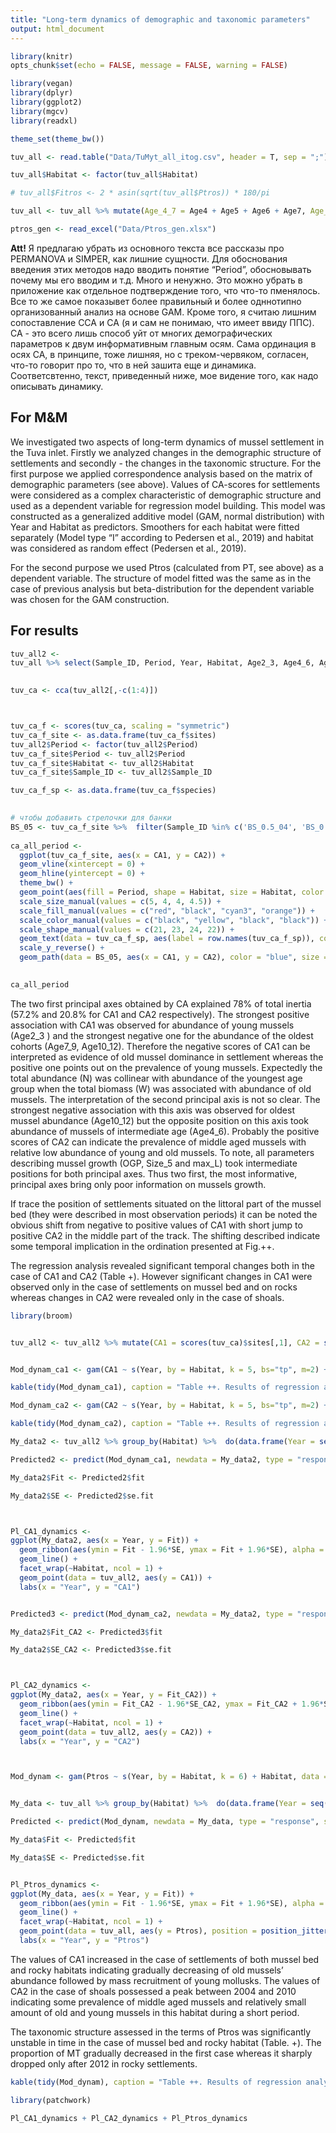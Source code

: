 ```yaml
---
title: "Long-term dynamics of demographic and taxonomic parameters"
output: html_document
---
```


```r
library(knitr)
opts_chunk$set(echo = FALSE, message = FALSE, warning = FALSE)

```


```r
library(vegan)
library(dplyr)
library(ggplot2)
library(mgcv)
library(readxl)

theme_set(theme_bw())

```



```r
tuv_all <- read.table("Data/TuMyt_all_itog.csv", header = T, sep = ";")

tuv_all$Habitat <- factor(tuv_all$Habitat)

# tuv_all$Fitros <- 2 * asin(sqrt(tuv_all$Ptros)) * 180/pi

tuv_all <- tuv_all %>% mutate(Age_4_7 = Age4 + Age5 + Age6 + Age7, Age_8_12 = Age8 + Age9 + Age10 + Age11 + Age12)

ptros_gen <- read_excel("Data/Ptros_gen.xlsx")

```



**Att!** Я предлагаю убрать из основного текста все рассказы про PERMANOVA и SIMPER, как лишние сущности. Для обоснования введения этих методов надо вводить понятие "Period", обосновывать почему мы его вводим и т.д. Много и ненужно. Это можно убрать в приложение как отдельное подтверждение того, что что-то пменялось. Все то же самое показывет более правильный и более одннотипно организованный анализ на основе GAM. Кроме того, я считаю лишним сопоставление CCA и СA (я и сам не понимаю, что имеет ввиду ППС). CA - это всего лишь способ уйт от многих демографических параметров к двум информативным главным осям. Сама ординация в осях CA, в принципе,  тоже лишняя, но с треком-червяком, согласен, что-то говорит про то, что в ней зашита еще и динамика. Соответсвтенно, текст, приведенный ниже, мое видение того, как надо описывать динамику. 


## For M&M

We investigated two aspects of long-term dynamics of mussel settlement in the Tuva inlet. Firstly we analyzed changes in the demographic structure of settlements and secondly - the changes in the taxonomic structure. For the first purpose we applied correspondence analysis based on the  matrix of demographic parameters (see above). Values of CA-scores for settlements were considered as a complex characteristic of demographic structure and  used as a dependent variable for regression model building. This model was constructed as a generalized additive model (GAM, normal distribution) with Year and Habitat as predictors. Smoothers for each habitat were fitted separately (Model type "I" according to Pedersen et al., 2019) and habitat was considered as random effect (Pedersen et al., 2019).

For the second purpose we used Ptros (calculated from PT, see above) as a dependent variable. The structure of model fitted was the same as in the case of previous analysis but beta-distribution for the dependent variable was chosen for the GAM construction.



## For results


```r

tuv_all2 <- 
tuv_all %>% select(Sample_ID, Period, Year, Habitat, Age2_3, Age4_6, Age7_9, Age10_12, N, W, OGP, max_L, size_5) %>% as.data.frame() %>% filter(complete.cases(.)) 
 

tuv_ca <- cca(tuv_all2[,-c(1:4)])



tuv_ca_f <- scores(tuv_ca, scaling = "symmetric")
tuv_ca_f_site <- as.data.frame(tuv_ca_f$sites)
tuv_all2$Period <- factor(tuv_all2$Period)
tuv_ca_f_site$Period <- tuv_all2$Period
tuv_ca_f_site$Habitat <- tuv_all2$Habitat
tuv_ca_f_site$Sample_ID <- tuv_all2$Sample_ID

tuv_ca_f_sp <- as.data.frame(tuv_ca_f$species)

 
# чтобы добавить стрелочки для банки
BS_05 <- tuv_ca_f_site %>%  filter(Sample_ID %in% c('BS_0.5_04', 'BS_0.5_09', 'BS_0.5_10', 'BS_0.5_12', "BS_0.5_18"))
 
ca_all_period <- 
  ggplot(tuv_ca_f_site, aes(x = CA1, y = CA2)) +  
  geom_vline(xintercept = 0) + 
  geom_hline(yintercept = 0) + 
  theme_bw() + 
  geom_point(aes(fill = Period, shape = Habitat, size = Habitat, color = Period)) +
  scale_size_manual(values = c(5, 4, 4, 4.5)) + 
  scale_fill_manual(values = c("red", "black", "cyan3", "orange")) +  
  scale_color_manual(values = c("black", "yellow", "black", "black")) + 
  scale_shape_manual(values = c(21, 23, 24, 22)) + 
  geom_text(data = tuv_ca_f_sp, aes(label = row.names(tuv_ca_f_sp)), color = "darkviolet", size = 3) +   theme(legend.position ="") +  
  scale_y_reverse() + 
  geom_path(data = BS_05, aes(x = CA1, y = CA2), color = "blue", size = 0.9, linetype = 3, arrow = arrow(type = "closed", angle = 7))
 
```


```r
ca_all_period
```


The two first principal axes obtained by CA explained 78% of total inertia (57.2% and 20.8% for CA1 and CA2 respectively). The strongest positive association with CA1 was observed for abundance of young mussels (Age2_3 ) and the strongest negative one for the abundance of the oldest cohorts (Age7_9, Age10_12). Therefore the negative scores of CA1 can be interpreted as evidence of old mussel dominance in settlement whereas the positive one points out on  the prevalence of young mussels. Expectedly the total abundance (N) was collinear with abundance of the youngest  age group when the total biomass (W) was associated with abundance of old mussels. The interpretation of the second principal axis is not so clear. The strongest negative association with this axis was observed for oldest mussel abundance (Age10_12) but the opposite position on this axis took abundance of mussels of intermediate age (Age4_6).  Probably the positive scores of CA2 can indicate the prevalence of middle aged mussels with relative low  abundance of young and old mussels. To note, all parameters describing mussel growth (OGP, Size_5 and max_L) took intermediate positions for both principal axes. Thus two first, the most informative, principal axes bring only poor information on mussels growth. 


If trace the position of settlements situated on the littoral part of the mussel bed (they were described in most observation periods) it can be noted the obvious shift from negative to positive values of CA1 with short jump to positive CA2 in the middle part of the track. The shifting described indicate some temporal implication in the ordination presented at Fig.++. 

The regression analysis revealed significant temporal changes both in the case of CA1 and CA2 (Table +). However significant changes in CA1 were observed only in the case of settlements on mussel bed and on rocks whereas changes in CA2 were revealed only in the case of shoals.    



```r
library(broom)


tuv_all2 <- tuv_all2 %>% mutate(CA1 = scores(tuv_ca)$sites[,1], CA2 = scores(tuv_ca)$sites[,2])


Mod_dynam_ca1 <- gam(CA1 ~ s(Year, by = Habitat, k = 5, bs="tp", m=2) + s(Habitat, bs="re", k=4), data = tuv_all2, method="REML") 

kable(tidy(Mod_dynam_ca1), caption = "Table ++. Results of regression analysis (GAM) of temporal changes of CA1 scores in different habitats.", digits = c(3, 1, 1, 2))

```


```r

Mod_dynam_ca2 <- gam(CA2 ~ s(Year, by = Habitat, k = 5, bs="tp", m=2) + s(Habitat, bs="re", k=4), data = tuv_all2, method="REML") 

kable(tidy(Mod_dynam_ca2), caption = "Table ++. Results of regression analysis (GAM) of temporal changes of CA2 scores in different habitats.", digits = c(3, 1, 1, 2) )

```


```r
My_data2 <- tuv_all2 %>% group_by(Habitat) %>%  do(data.frame(Year = seq(min(.$Year), max(.$Year))))

Predicted2 <- predict(Mod_dynam_ca1, newdata = My_data2, type = "response", se.fit = T)

My_data2$Fit <- Predicted2$fit 

My_data2$SE <- Predicted2$se.fit 



Pl_CA1_dynamics <- 
ggplot(My_data2, aes(x = Year, y = Fit)) + 
  geom_ribbon(aes(ymin = Fit - 1.96*SE, ymax = Fit + 1.96*SE), alpha = 0.2) +
  geom_line() +
  facet_wrap(~Habitat, ncol = 1) +
  geom_point(data = tuv_all2, aes(y = CA1)) + 
  labs(x = "Year", y = "CA1")


Predicted3 <- predict(Mod_dynam_ca2, newdata = My_data2, type = "response", se.fit = T)

My_data2$Fit_CA2 <- Predicted3$fit 

My_data2$SE_CA2 <- Predicted3$se.fit 



Pl_CA2_dynamics <- 
ggplot(My_data2, aes(x = Year, y = Fit_CA2)) + 
  geom_ribbon(aes(ymin = Fit_CA2 - 1.96*SE_CA2, ymax = Fit_CA2 + 1.96*SE_CA2), alpha = 0.2) +
  geom_line() +
  facet_wrap(~Habitat, ncol = 1) +
  geom_point(data = tuv_all2, aes(y = CA2)) + 
  labs(x = "Year", y = "CA2")




```

```r

Mod_dynam <- gam(Ptros ~ s(Year, by = Habitat, k = 6) + Habitat, data = tuv_all) 


My_data <- tuv_all %>% group_by(Habitat) %>%  do(data.frame(Year = seq(min(.$Year), max(.$Year)), N = mean(tuv_all$N)))

Predicted <- predict(Mod_dynam, newdata = My_data, type = "response", se.fit = T)

My_data$Fit <- Predicted$fit 

My_data$SE <- Predicted$se.fit 


Pl_Ptros_dynamics <- 
ggplot(My_data, aes(x = Year, y = Fit)) + 
  geom_ribbon(aes(ymin = Fit - 1.96*SE, ymax = Fit + 1.96*SE), alpha = 0.2) +
  geom_line() +
  facet_wrap(~Habitat, ncol = 1) +
  geom_point(data = tuv_all, aes(y = Ptros), position = position_jitter(width = 0.1)) +
  labs(x = "Year", y = "Ptros")

```

The values of CA1 increased in the case of settlements of both mussel bed and rocky habitats indicating gradually decreasing of old mussels' abundance followed by mass recruitment of young mollusks. The values of CA2 in the case of shoals possessed a peak between 2004 and 2010 indicating some prevalence of middle aged mussels and relatively small amount of old and young mussels in this habitat during a short period.

The taxonomic structure assessed in the terms of Ptros was significantly unstable in time in the case of mussel bed and rocky habitat (Table. +). The proportion of MT gradually decreased in the first case whereas it sharply dropped only after 2012 in rocky settlements. 


```r
kable(tidy(Mod_dynam), caption = "Table ++. Results of regression analysis (GAM) of temporal changes of Ptros in different habitats.", digits = c(3, 1, 1, 2) )

```





```r
library(patchwork)

Pl_CA1_dynamics + Pl_CA2_dynamics + Pl_Ptros_dynamics

```





